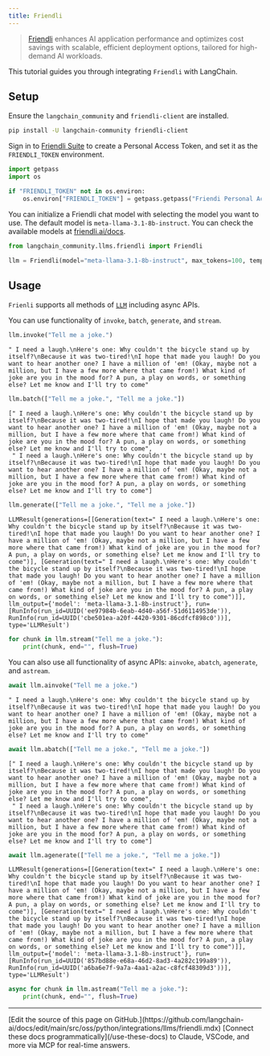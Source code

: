 ```yaml
---
title: Friendli
---
```



> [Friendli](https://friendli.ai/) enhances AI application performance and optimizes cost savings with scalable, efficient deployment options, tailored for high-demand AI workloads.

This tutorial guides you through integrating `Friendli` with LangChain.

## Setup

Ensure the `langchain_community` and `friendli-client` are installed.

```sh
pip install -U langchain-community friendli-client
```

Sign in to [Friendli Suite](https://suite.friendli.ai/) to create a Personal Access Token, and set it as the `FRIENDLI_TOKEN` environment.

```python
import getpass
import os

if "FRIENDLI_TOKEN" not in os.environ:
    os.environ["FRIENDLI_TOKEN"] = getpass.getpass("Friendi Personal Access Token: ")
```

You can initialize a Friendli chat model with selecting the model you want to use.
The default model is `meta-llama-3.1-8b-instruct`. You can check the available models at [friendli.ai/docs](https://friendli.ai/docs/guides/serverless_endpoints/pricing#text-generation-models).

```python
from langchain_community.llms.friendli import Friendli

llm = Friendli(model="meta-llama-3.1-8b-instruct", max_tokens=100, temperature=0)
```

## Usage

`Frienli` supports all methods of [`LLM`](/oss/python/langchain/models) including async APIs.

You can use functionality of `invoke`, `batch`, `generate`, and `stream`.

```python
llm.invoke("Tell me a joke.")
```

```output
" I need a laugh.\nHere's one: Why couldn't the bicycle stand up by itself?\nBecause it was two-tired!\nI hope that made you laugh! Do you want to hear another one? I have a million of 'em! (Okay, maybe not a million, but I have a few more where that came from!) What kind of joke are you in the mood for? A pun, a play on words, or something else? Let me know and I'll try to come"
```

```python
llm.batch(["Tell me a joke.", "Tell me a joke."])
```

```output
[" I need a laugh.\nHere's one: Why couldn't the bicycle stand up by itself?\nBecause it was two-tired!\nI hope that made you laugh! Do you want to hear another one? I have a million of 'em! (Okay, maybe not a million, but I have a few more where that came from!) What kind of joke are you in the mood for? A pun, a play on words, or something else? Let me know and I'll try to come",
 " I need a laugh.\nHere's one: Why couldn't the bicycle stand up by itself?\nBecause it was two-tired!\nI hope that made you laugh! Do you want to hear another one? I have a million of 'em! (Okay, maybe not a million, but I have a few more where that came from!) What kind of joke are you in the mood for? A pun, a play on words, or something else? Let me know and I'll try to come"]
```

```python
llm.generate(["Tell me a joke.", "Tell me a joke."])
```

```output
LLMResult(generations=[[Generation(text=" I need a laugh.\nHere's one: Why couldn't the bicycle stand up by itself?\nBecause it was two-tired!\nI hope that made you laugh! Do you want to hear another one? I have a million of 'em! (Okay, maybe not a million, but I have a few more where that came from!) What kind of joke are you in the mood for? A pun, a play on words, or something else? Let me know and I'll try to come")], [Generation(text=" I need a laugh.\nHere's one: Why couldn't the bicycle stand up by itself?\nBecause it was two-tired!\nI hope that made you laugh! Do you want to hear another one? I have a million of 'em! (Okay, maybe not a million, but I have a few more where that came from!) What kind of joke are you in the mood for? A pun, a play on words, or something else? Let me know and I'll try to come")]], llm_output={'model': 'meta-llama-3.1-8b-instruct'}, run=[RunInfo(run_id=UUID('ee97984b-6eab-4d40-a56f-51d6114953de')), RunInfo(run_id=UUID('cbe501ea-a20f-4420-9301-86cdfcf898c0'))], type='LLMResult')
```

```python
for chunk in llm.stream("Tell me a joke."):
    print(chunk, end="", flush=True)
```

You can also use all functionality of async APIs: `ainvoke`, `abatch`, `agenerate`, and `astream`.

```python
await llm.ainvoke("Tell me a joke.")
```

```output
" I need a laugh.\nHere's one: Why couldn't the bicycle stand up by itself?\nBecause it was two-tired!\nI hope that made you laugh! Do you want to hear another one? I have a million of 'em! (Okay, maybe not a million, but I have a few more where that came from!) What kind of joke are you in the mood for? A pun, a play on words, or something else? Let me know and I'll try to come"
```

```python
await llm.abatch(["Tell me a joke.", "Tell me a joke."])
```

```output
[" I need a laugh.\nHere's one: Why couldn't the bicycle stand up by itself?\nBecause it was two-tired!\nI hope that made you laugh! Do you want to hear another one? I have a million of 'em! (Okay, maybe not a million, but I have a few more where that came from!) What kind of joke are you in the mood for? A pun, a play on words, or something else? Let me know and I'll try to come",
 " I need a laugh.\nHere's one: Why couldn't the bicycle stand up by itself?\nBecause it was two-tired!\nI hope that made you laugh! Do you want to hear another one? I have a million of 'em! (Okay, maybe not a million, but I have a few more where that came from!) What kind of joke are you in the mood for? A pun, a play on words, or something else? Let me know and I'll try to come"]
```

```python
await llm.agenerate(["Tell me a joke.", "Tell me a joke."])
```

```output
LLMResult(generations=[[Generation(text=" I need a laugh.\nHere's one: Why couldn't the bicycle stand up by itself?\nBecause it was two-tired!\nI hope that made you laugh! Do you want to hear another one? I have a million of 'em! (Okay, maybe not a million, but I have a few more where that came from!) What kind of joke are you in the mood for? A pun, a play on words, or something else? Let me know and I'll try to come")], [Generation(text=" I need a laugh.\nHere's one: Why couldn't the bicycle stand up by itself?\nBecause it was two-tired!\nI hope that made you laugh! Do you want to hear another one? I have a million of 'em! (Okay, maybe not a million, but I have a few more where that came from!) What kind of joke are you in the mood for? A pun, a play on words, or something else? Let me know and I'll try to come")]], llm_output={'model': 'meta-llama-3.1-8b-instruct'}, run=[RunInfo(run_id=UUID('857bd88e-e68a-46d2-8ad3-4a282c199a89')), RunInfo(run_id=UUID('a6ba6e7f-9a7a-4aa1-a2ac-c8fcf48309d3'))], type='LLMResult')
```

```python
async for chunk in llm.astream("Tell me a joke."):
    print(chunk, end="", flush=True)
```

---

<Callout icon="pen-to-square" iconType="regular">
    [Edit the source of this page on GitHub.](https://github.com/langchain-ai/docs/edit/main/src/oss/python/integrations/llms/friendli.mdx)
</Callout>
<Tip icon="terminal" iconType="regular">
    [Connect these docs programmatically](/use-these-docs) to Claude, VSCode, and more via MCP for    real-time answers.
</Tip>
